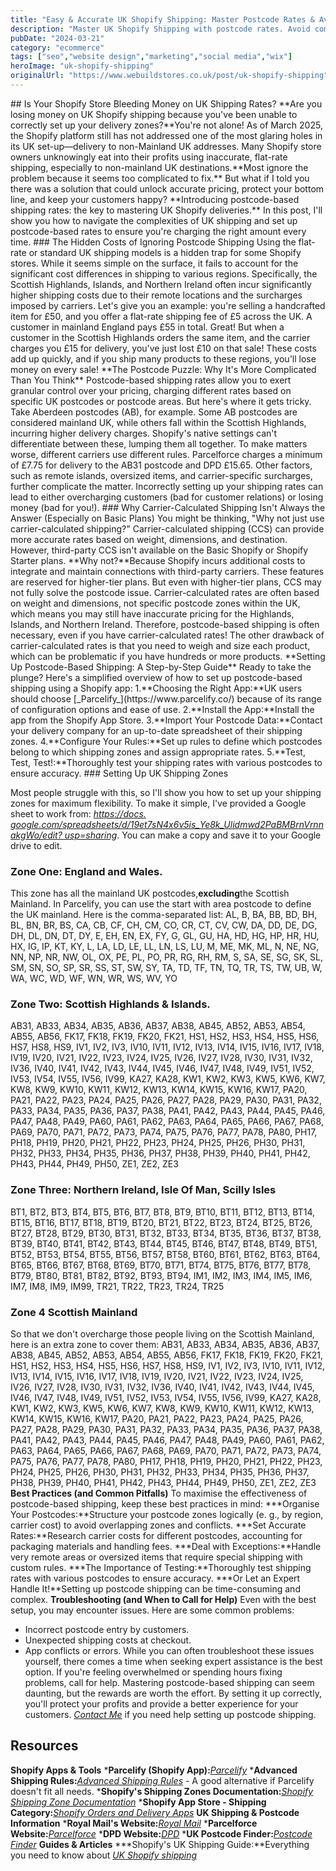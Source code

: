 ```yaml
---
title: "Easy & Accurate UK Shopify Shipping: Master Postcode Rates & Avoid Problems"
description: "Master UK Shopify Shipping with postcode rates. Avoid common pitfalls and protect profits with our guide to accurate UK Shopify Shipping setups."
pubDate: "2024-03-21"
category: "ecommerce"
tags: ["seo","website design","marketing","social media","wix"]
heroImage: "uk-shopify-shipping"
originalUrl: "https://www.webuildstores.co.uk/post/uk-shopify-shipping"
---
```




<BlogHeroImage src={heroImage} alt="Easy & Accurate UK Shopify Shipping: Master Postcode Rates & Avoid Problems" />
## Is Your Shopify Store Bleeding Money on UK Shipping Rates?
**Are you losing money on UK Shopify shipping because you've been unable to correctly set up your delivery zones?**You're not alone! As of March 2025, the Shopify platform still has not addressed one of the most glaring holes in its UK set-up—delivery to non-Mainland UK addresses.
Many Shopify store owners unknowingly eat into their profits using inaccurate, flat-rate shipping, especially to non-mainland UK destinations.**Most ignore the problem because it seems too complicated to fix.**
But what if I told you there was a solution that could unlock accurate pricing, protect your bottom line, and keep your customers happy?
**Introducing postcode-based shipping rates: the key to mastering UK Shopify deliveries.**
In this post, I'll show you how to navigate the complexities of UK shipping and set up postcode-based rates to ensure you're charging the right amount every time.
### The Hidden Costs of Ignoring Postcode Shipping
Using the flat-rate or standard UK shipping models is a hidden trap for some Shopify stores. While it seems simple on the surface, it fails to account for the significant cost differences in shipping to various regions.
Specifically, the Scottish Highlands, Islands, and Northern Ireland often incur significantly higher shipping costs due to their remote locations and the surcharges imposed by carriers.
Let's give you an example: you're selling a handcrafted item for £50, and you offer a flat-rate shipping fee of £5 across the UK.
A customer in mainland England pays £55 in total. Great! But when a customer in the Scottish Highlands orders the same item, and the carrier charges you £15 for delivery, you've just lost £10 on that sale! These costs add up quickly, and if you ship many products to these regions, you'll lose money on every sale!
**The Postcode Puzzle: Why It's More Complicated Than You Think**
Postcode-based shipping rates allow you to exert granular control over your pricing, charging different rates based on specific UK postcodes or postcode areas. But here's where it gets tricky.
Take Aberdeen postcodes (AB), for example. Some AB postcodes are considered mainland UK, while others fall within the Scottish Highlands, incurring higher delivery charges. Shopify's native settings can't differentiate between these, lumping them all together.
To make matters worse, different carriers use different rules. Parcelforce charges a minimum of £7.75 for delivery to the AB31 postcode and DPD £15.65. Other factors, such as remote islands, oversized items, and carrier-specific surcharges, further complicate the matter.
Incorrectly setting up your shipping rates can lead to either overcharging customers (bad for customer relations) or losing money (bad for you!).
### Why Carrier-Calculated Shipping Isn't Always the Answer (Especially on Basic Plans)
You might be thinking, "Why not just use carrier-calculated shipping?" Carrier-calculated shipping (CCS) can provide more accurate rates based on weight, dimensions, and destination. However, third-party CCS isn't available on the Basic Shopify or Shopify Starter plans.
**Why not?**Because Shopify incurs additional costs to integrate and maintain connections with third-party carriers. These features are reserved for higher-tier plans.
But even with higher-tier plans, CCS may not fully solve the postcode issue.
Carrier-calculated rates are often based on weight and dimensions, not specific postcode zones within the UK, which means you may still have inaccurate pricing for the Highlands, Islands, and Northern Ireland.
Therefore, postcode-based shipping is often necessary, even if you have carrier-calculated rates!
The other drawback of carrier-calculated rates is that you need to weigh and size each product, which can be problematic if you have hundreds or more products.
**Setting Up Postcode-Based Shipping: A Step-by-Step Guide**
Ready to take the plunge? Here's a simplified overview of how to set up postcode-based shipping using a Shopify app:
 1.**Choosing the Right App:**UK users should choose [_Parcelify_](https://www.parcelify.co/) because of its range of configuration options and ease of use.
 2.**Install the App:**Install the app from the Shopify App Store.
 3.**Import Your Postcode Data:**Contact your delivery company for an up-to-date spreadsheet of their shipping zones.
 4.**Configure Your Rules:**Set up rules to define which postcodes belong to which shipping zones and assign appropriate rates.
 5.**Test, Test, Test!:**Thoroughly test your shipping rates with various postcodes to ensure accuracy.
### Setting Up UK Shipping Zones

Most people struggle with this, so I'll show you how to set up your shipping zones for maximum flexibility.
To make it simple, I've provided a Google sheet to work from: [_https://docs. google.com/spreadsheets/d/19et7sN4x6v5is_Ye8k_Ulidmwd2PaBMBrnVrnnakgWo/edit? usp=sharing_](https://docs.google.com/spreadsheets/d/19et7sN4x6v5is_Ye8k_Ulidmwd2PaBMBrnVrnnakgWo/edit?usp=sharing).
You can make a copy and save it to your Google drive to edit.
### Zone One: England and Wales.
This zone has all the mainland UK postcodes,**excluding**the Scottish Mainland. In Parcelify, you can use the start with area postcode to define the UK mainland. Here is the comma-separated list:
AL, B, BA, BB, BD, BH, BL, BN, BR, BS, CA, CB, CF, CH, CM, CO, CR, CT, CV, CW, DA, DD, DE, DG, DH, DL, DN, DT, DY, E, EH, EN, EX, FY, G, GL, GU, HA, HD, HG, HP, HR, HU, HX, IG, IP, KT, KY, L, LA, LD, LE, LL, LN, LS, LU, M, ME, MK, ML, N, NE, NG, NN, NP, NR, NW, OL, OX, PE, PL, PO, PR, RG, RH, RM, S, SA, SE, SG, SK, SL, SM, SN, SO, SP, SR, SS, ST, SW, SY, TA, TD, TF, TN, TQ, TR, TS, TW, UB, W, WA, WC, WD, WF, WN, WR, WS, WV, YO
### Zone Two: Scottish Highlands & Islands.
AB31, AB33, AB34, AB35, AB36, AB37, AB38, AB45, AB52, AB53, AB54, AB55, AB56, FK17, FK18, FK19, FK20, FK21, HS1, HS2, HS3, HS4, HS5, HS6, HS7, HS8, HS9, IV1, IV2, IV3, IV10, IV11, IV12, IV13, IV14, IV15, IV16, IV17, IV18, IV19, IV20, IV21, IV22, IV23, IV24, IV25, IV26, IV27, IV28, IV30, IV31, IV32, IV36, IV40, IV41, IV42, IV43, IV44, IV45, IV46, IV47, IV48, IV49, IV51, IV52, IV53, IV54, IV55, IV56, IV99, KA27, KA28, KW1, KW2, KW3, KW5, KW6, KW7, KW8, KW9, KW10, KW11, KW12, KW13, KW14, KW15, KW16, KW17, PA20, PA21, PA22, PA23, PA24, PA25, PA26, PA27, PA28, PA29, PA30, PA31, PA32, PA33, PA34, PA35, PA36, PA37, PA38, PA41, PA42, PA43, PA44, PA45, PA46, PA47, PA48, PA49, PA60, PA61, PA62, PA63, PA64, PA65, PA66, PA67, PA68, PA69, PA70, PA71, PA72, PA73, PA74, PA75, PA76, PA77, PA78, PA80, PH17, PH18, PH19, PH20, PH21, PH22, PH23, PH24, PH25, PH26, PH30, PH31, PH32, PH33, PH34, PH35, PH36, PH37, PH38, PH39, PH40, PH41, PH42, PH43, PH44, PH49, PH50, ZE1, ZE2, ZE3
### Zone Three: Northern Ireland, Isle Of Man, Scilly Isles
BT1, BT2, BT3, BT4, BT5, BT6, BT7, BT8, BT9, BT10, BT11, BT12, BT13, BT14, BT15, BT16, BT17, BT18, BT19, BT20, BT21, BT22, BT23, BT24, BT25, BT26, BT27, BT28, BT29, BT30, BT31, BT32, BT33, BT34, BT35, BT36, BT37, BT38, BT39, BT40, BT41, BT42, BT43, BT44, BT45, BT46, BT47, BT48, BT49, BT51, BT52, BT53, BT54, BT55, BT56, BT57, BT58, BT60, BT61, BT62, BT63, BT64, BT65, BT66, BT67, BT68, BT69, BT70, BT71, BT74, BT75, BT76, BT77, BT78, BT79, BT80, BT81, BT82, BT92, BT93, BT94, IM1, IM2, IM3, IM4, IM5, IM6, IM7, IM8, IM9, IM99, TR21, TR22, TR23, TR24, TR25
### Zone 4 Scottish Mainland
So that we don't overcharge those people living on the Scottish Mainland, here is an extra zone to cover them:
AB31, AB33, AB34, AB35, AB36, AB37, AB38, AB45, AB52, AB53, AB54, AB55, AB56, FK17, FK18, FK19, FK20, FK21, HS1, HS2, HS3, HS4, HS5, HS6, HS7, HS8, HS9, IV1, IV2, IV3, IV10, IV11, IV12, IV13, IV14, IV15, IV16, IV17, IV18, IV19, IV20, IV21, IV22, IV23, IV24, IV25, IV26, IV27, IV28, IV30, IV31, IV32, IV36, IV40, IV41, IV42, IV43, IV44, IV45, IV46, IV47, IV48, IV49, IV51, IV52, IV53, IV54, IV55, IV56, IV99, KA27, KA28, KW1, KW2, KW3, KW5, KW6, KW7, KW8, KW9, KW10, KW11, KW12, KW13, KW14, KW15, KW16, KW17, PA20, PA21, PA22, PA23, PA24, PA25, PA26, PA27, PA28, PA29, PA30, PA31, PA32, PA33, PA34, PA35, PA36, PA37, PA38, PA41, PA42, PA43, PA44, PA45, PA46, PA47, PA48, PA49, PA60, PA61, PA62, PA63, PA64, PA65, PA66, PA67, PA68, PA69, PA70, PA71, PA72, PA73, PA74, PA75, PA76, PA77, PA78, PA80, PH17, PH18, PH19, PH20, PH21, PH22, PH23, PH24, PH25, PH26, PH30, PH31, PH32, PH33, PH34, PH35, PH36, PH37, PH38, PH39, PH40, PH41, PH42, PH43, PH44, PH49, PH50, ZE1, ZE2, ZE3
**Best Practices (and Common Pitfalls)**
To maximise the effectiveness of postcode-based shipping, keep these best practices in mind:
 ***Organise Your Postcodes:**Structure your postcode zones logically (e. g., by region, carrier cost) to avoid overlapping zones and conflicts.
 ***Set Accurate Rates:**Research carrier costs for different postcodes, accounting for packaging materials and handling fees.
 ***Deal with Exceptions:**Handle very remote areas or oversized items that require special shipping with custom rules.
 ***The Importance of Testing:**Thoroughly test shipping rates with various postcodes to ensure accuracy.
 ***Or Let an Expert Handle It!**Setting up postcode shipping can be time-consuming and complex.
**Troubleshooting (and When to Call for Help)**
Even with the best setup, you may encounter issues. Here are some common problems:
 * Incorrect postcode entry by customers.
 * Unexpected shipping costs at checkout.
 * App conflicts or errors.
While you can often troubleshoot these issues yourself, there comes a time when seeking expert assistance is the best option. If you're feeling overwhelmed or spending hours fixing problems, call for help.
Mastering postcode-based shipping can seem daunting, but the rewards are worth the effort. By setting it up correctly, you'll protect your profits and provide a better experience for your customers.
[_Contact Me_](https://www.webuildstores.co.uk/contact) if you need help setting up postcode shipping.
## Resources
**Shopify Apps & Tools**
 ***Parcelify (Shopify App):**[_Parcelify_](https://www.parcelify.co/)
 ***Advanced Shipping Rules:**[_Advanced Shipping Rules_](https://apps.shopify.com/vendor-shipping-rules-1) \- A good alternative if Parcelify doesn't fit all needs.
 ***Shopify's Shipping Zones Documentation:**[_Shopify Shipping Zone Documentation_](https://help.shopify.com/en/manual/fulfillment/setup/shipping-profiles/setting-up-shipping-profiles)
 ***Shopify App Store - Shipping Category:**[_Shopify Orders and Delivery Apps_](https://apps.shopify.com/categories/orders-and-shipping)
**UK Shipping & Postcode Information**
 ***Royal Mail's Website:**[_Royal Mail_](https://www.royalmail.com/)
 ***Parcelforce Website:**[_Parcelforce_](https://www.parcelforce.com/)
 ***DPD Website:**[_DPD_](https://www.dpd.co.uk/)
 ***UK Postcode Finder:**[_Postcode Finder_](https://www.simplypostcode.com/demo)
**Guides & Articles**
 ***Shopify's UK Shipping Guide:**Everything you need to know about [_UK Shopify shipping_](https://www.shopify.com/uk/blog/shopify-shipping-services)
